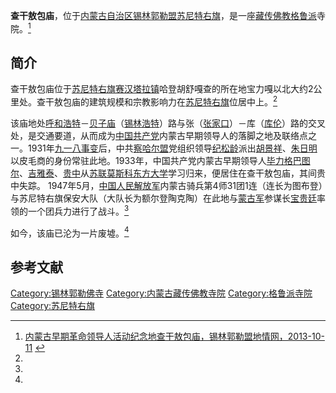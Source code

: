 {{Infobox Tibetan Buddhist monastery
|name =查干敖包庙
|image = 
|image size = 250px
|alt = 
|caption = 
|t=
|w=
|to = 
|ipa={{IPA|}}
|z=
|thdl=
|e=
|tc=查干敖包廟
|s=查干敖包庙
|p=
|m=
|k=
|pushpin_map = 
|latd =  | latm =  | lats =  | latNS = 
|longd=  | longm= | longs =| longEW = 
|iso_region = 
|map_caption = 
|mapsize = 
|location_country = 中国
|location = {{CHN}}[[内蒙古自治区|内蒙古自治区]][[锡林郭勒盟|锡林郭勒盟]][[苏尼特右旗|苏尼特右旗]]
|coordinates_display =
|founded_by = 
|date_founded =
|date_renovated =
|sect = [[格鲁派|格鲁派]]
|mather =
|children =
|dedicated_to = 
|tulku =
|head_lama = 
|head_mgh =
|no._of_monks = 
|architecture = 
|festivals =
|footnotes = 
}}

'''查干敖包庙'''，位于[[内蒙古自治区|内蒙古自治区]][[锡林郭勒盟|锡林郭勒盟]][[苏尼特右旗|苏尼特右旗]]，是一座[[藏传佛教|藏传佛教]][[格鲁派|格鲁派]]寺院。<ref name=xmdq>[http://xmdq.nmqq.gov.cn/tuxiang/ShowPhoto.asp?PhotoID=146 内蒙古早期革命领导人活动纪念地查干敖包庙，锡林郭勒盟地情网，2013-10-11] {{webarchive|url=https://web.archive.org/web/20140503153640/http://xmdq.nmqq.gov.cn/tuxiang/ShowPhoto.asp?PhotoID=146 |date=2014-05-03 }}</ref>

==简介==
查干敖包庙位于[[苏尼特右旗|苏尼特右旗]][[赛汉塔拉镇|赛汉塔拉镇]]哈登胡舒嘎查的所在地宝力嘎以北大约2公里处。查干敖包庙的建筑规模和宗教影响力在[[苏尼特右旗|苏尼特右旗]]位居中上。<ref name=xmdq/>

该庙地处[[呼和浩特|呼和浩特]]－[[贝子庙|贝子庙]]（[[锡林浩特|锡林浩特]]）路与张（[[张家口|张家口]]）－库（[[库伦|库伦]]）路的交叉处，是交通要道，从而成为[[中国共产党|中国共产党]]内蒙古早期领导人的落脚之地及联络点之一。1931年[[九一八事变|九一八事变]]后，中共[[察哈尔盟|察哈尔盟]]党组织领导[[纪松龄|纪松龄]]派出[[胡景祥|胡景祥]]、[[朱日明|朱日明]]以皮毛商的身份常驻此地。1933年，中国共产党内蒙古早期领导人[[毕力格巴图尔|毕力格巴图尔]]、[[吉雅泰|吉雅泰]]、[[贵中|贵中]]从[[苏联|苏联]][[莫斯科东方大学|莫斯科东方大学]]学习归来，便居住在查干敖包庙，其间贵中失踪。 1947年5月，[[中国人民解放军|中国人民解放军]]内蒙古骑兵第4师31团1连（连长为图布登）与苏尼特右旗保安大队（大队长为额尔登陶克陶）在此地与[[蒙古军|蒙古军]]参谋长[[宝贵廷|宝贵廷]]率领的一个团兵力进行了战斗。<ref name=xmdq/>

如今，该庙已沦为一片废墟。<ref name=xmdq/>

==参考文献==
{{reflist}}

[[Category:锡林郭勒佛寺|Category:锡林郭勒佛寺]] 
[[Category:内蒙古藏传佛教寺院|Category:内蒙古藏传佛教寺院]]
[[Category:格鲁派寺院|Category:格鲁派寺院]]
[[Category:苏尼特右旗|Category:苏尼特右旗]]